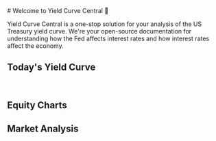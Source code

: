 <TradingViewBanner /> 
# Welcome to Yield Curve Central 👋

Yield Curve Central is a one-stop solution for your analysis of the US Treasury yield curve. We're your open-source documentation for understanding how the Fed affects interest rates and how interest rates affect the economy.



## Today's Yield Curve

<LineChart />

<TLDR />

<br />

## Equity Charts
<TradingViewWidget />

## Market Analysis 

<DailyDescription />

<Citations />



